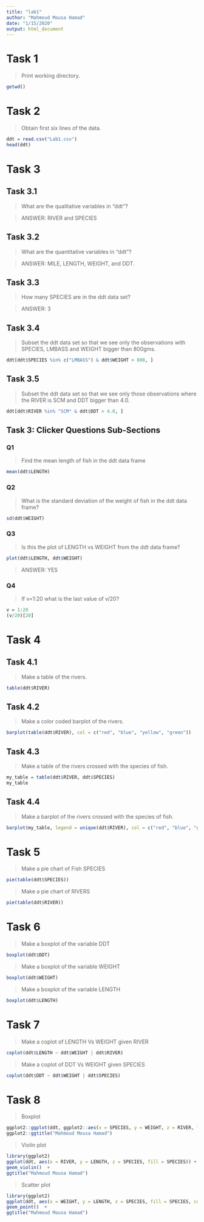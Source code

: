 ```yaml
---
title: "lab1"
author: "Mahmoud Mousa Hamad"
date: "1/15/2020"
output: html_document
---
```


# Task 1

> Print working directory.

```r
getwd()
```

# Task 2

> Obtain first six lines of the data.

```r
ddt = read.csv("Lab1.csv")
head(ddt)

```

# Task 3

## Task 3.1

> What are the qualitative variables in “ddt”?

> ANSWER: RIVER and SPECIES

## Task 3.2

> What are the quantitative variables in “ddt”?

> ANSWER: MILE, LENGTH, WEIGHT, and DDT.

## Task 3.3

> How many SPECIES are in the ddt data set?

> ANSWER: 3

## Task 3.4

> Subset the ddt data set so that we see only the observations with SPECIES,  LMBASS and WEIGHT bigger than 800gms.

``` r
ddt[ddt$SPECIES %in% c("LMBASS") & ddt$WEIGHT > 800, ]
```

## Task 3.5

> Subset the ddt data set so that we see only those observations where the RIVER is SCM   and DDT bigger than 4.0.

``` r
ddt[ddt$RIVER %in% "SCM" & ddt$DDT > 4.0, ]
```

## Task 3: Clicker Questions Sub-Sections

### Q1

> Find the mean length of fish in the ddt data frame

```r
mean(ddt$LENGTH)
```


### Q2

> What is the standard deviation of the weight of fish in the ddt data frame?

```r
sd(ddt$WEIGHT)
```


### Q3

> Is this the plot of LENGTH vs WEIGHT from the ddt data frame?

``` r
plot(ddt$LENGTH, ddt$WEIGHT)
```

> ANSWER: YES

### Q4

> If v=1:20 what is the last value of v/20?

```r
v = 1:20
(v/20)[20]
```

# Task 4

## Task 4.1

> Make a table of the rivers.

```r
table(ddt$RIVER)
```


## Task 4.2

> Make a color coded barplot of the rivers.

```r
barplot(table(ddt$RIVER), col = c("red", "blue", "yellow", "green"))
```

## Task 4.3

> Make a table of the rivers crossed with the species of fish.

```r
my_table = table(ddt$RIVER, ddt$SPECIES)
my_table
```


## Task 4.4

> Make a barplot of the rivers crossed with the species of fish.

```r
barplot(my_table, legend = unique(ddt$RIVER), col = c("red", "blue", "green", "yellow"), args.legend = list(x = "topright"))
```

# Task 5

>	Make a pie chart of Fish SPECIES

```r
pie(table(ddt$SPECIES))
```


> Make a pie chart of RIVERS

```r
pie(table(ddt$RIVER))
```

# Task 6

> Make a boxplot of the variable DDT

```r
boxplot(ddt$DDT)
```

> Make a boxplot of the variable WEIGHT

```r
boxplot(ddt$WEIGHT)
```

> Make a boxplot of the variable LENGTH

```r
boxplot(ddt$LENGTH)
```

# Task 7

>	Make a coplot of LENGTH Vs WEIGHT given RIVER

```r
coplot(ddt$LENGTH ~ ddt$WEIGHT | ddt$RIVER)
```

>	Make a coplot of DDT Vs WEIGHT given SPECIES

```r
coplot(ddt$DDT ~ ddt$WEIGHT | ddt$SPECIES)
```

# Task 8

> Boxplot

```r
ggplot2::ggplot(ddt, ggplot2::aes(x = SPECIES, y = WEIGHT, z = RIVER, fill = RIVER)) +      ggplot2::geom_boxplot() +
ggplot2::ggtitle("Mahmoud Mousa Hamad")
```


> Violin plot

```r
library(ggplot2)
ggplot(ddt, aes(x = RIVER, y = LENGTH, z = SPECIES, fill = SPECIES)) + 
geom_violin()  +
ggtitle("Mahmoud Mousa Hamad")
```

> Scatter plot

```r
library(ggplot2)
ggplot(ddt, aes(x = WEIGHT, y = LENGTH, z = SPECIES, fill = SPECIES, color = SPECIES)) + 
geom_point()  +
ggtitle("Mahmoud Mousa Hamad")
```




